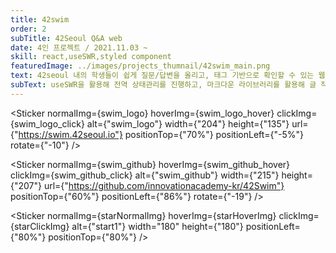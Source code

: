 ```yaml
---
title: 42swim
order: 2
subTitle: 42Seoul Q&A web
date: 4인 프로젝트 / 2021.11.03 ~
skill: react,useSWR,styled component
featuredImage: ../images/projects_thumnail/42swim_main.png
text: 42seoul 내의 학생들이 쉽게 질문/답변을 올리고, 태그 기반으로 확인할 수 있는 웹사이트입니다.
subText: useSWR을 활용해 전역 상태관리를 진행하고, 마크다운 라이브러리를 활용해 글 작성을 구현했습니다. 프로젝트 배포는 깃허브 액션과 pm2를 통해 CICD 파이프라인을 구성했습니다. 42seoul 내부 API를 활용하여 OAuth로그인을 구현해 내부인만 로그인이 가능한 사이트입니다. 실제 출시 이후에도 계속 사용자를 관리하고 유지보수를 진행중인 프로젝트입니다.
---
```





<Sticker
  normalImg={swim_logo}
  hoverImg={swim_logo_hover}
  clickImg={swim_logo_click}
  alt={"swim_logo"}
  width={"204"}
  height={"135"}
  url={"https://swim.42seoul.io"}
  positionTop={"70%"}
  positionLeft={"-5%"}
  rotate={"-10"}
/>

<Sticker
  normalImg={swim_github}
  hoverImg={swim_github_hover}
  clickImg={swim_github_click}
  alt={"swim_github"}
  width={"215"}
  height={"207"}
  url={"https://github.com/innovationacademy-kr/42Swim"}
  positionTop={"60%"}
  positionLeft={"86%"}
  rotate={"-19"}
/>

<Sticker
  normalImg={starNormalImg}
  hoverImg={starHoverImg}
  clickImg={starClickImg}
  alt={"start1"}
  width="180"
  height={"180"}
  positionLeft={"80%"}
  positionTop={"80%"}
/>
